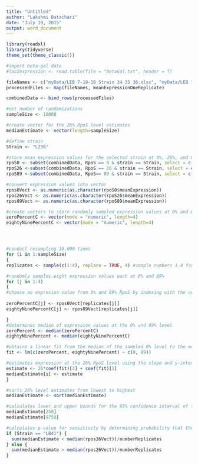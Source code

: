 ```yaml
---
title: "Untitled"
author: "Lakshmi Batachari"
date: "July 19, 2015"
output: word_document
---
```

```r
library(readxl)
library(tidyverse)
theme_set(theme_classic())
```


```r
#import beta-gal data
#lacZexpression <- read.table(file = "BetaGal.txt", header = T)

fileNames <- c("myData/LEB 7-19-18 Strain 34 35 36.xlsx", "myData/LEB 7-19-18 Strain 41 42 43.xlsx", "myData/LEB 7-20-18 Strain 34 35 36.xlsx", "myData/LEB 7-20-18 Strain 41 42 43.xlsx", "myData/LEB 7-25-18 Strain 41 42 43.xlsx", "myData/LEB 7-26-18 Strain 34 35 36.xlsx","myData/LEB 7-25-18 Strain 34 35 36 unsure about arabinose conc.xlsx")
processedFiles <- map(fileNames, meanExpressionOneReplicate)

combinedData <- bind_rows(processedFiles)
```
```r
#set number of randomizations
sampleSize <- 10000

#create vector for the 26% RpoS level estimates
medianEstimate <- vector(length=sampleSize)

#define strain
Strain <- "LZ36"

#store mean expression values for the selected strain at 0%, 26%, and 89%
rpoS0 <- subset(combinedData, RpoS == 0 & strain == Strain, select = c(meanExpression))
rpoS26 <-subset(combinedData, RpoS == 26 & strain == Strain, select = c(meanExpression))
rpoS89 <-subset(combinedData, RpoS== 89 & strain == Strain, select = c(meanExpression))

#convert expression values into vector
rpos0Vect <- as.numeric(as.character(rpoS0$meanExpression))
rpos26Vect <- as.numeric(as.character(rpoS26$meanExpression))
rpos89Vect <- as.numeric(as.character(rpoS89$meanExpression))

#create vectors to store randomly sampled expression values at 0% and 89%
zeroPercentC <- vector(mode = "numeric", length=4)
eightyNinePercentC <- vector(mode = "numeric", length=4)




#conduct resampling 10,000 times
for (i in 1:sampleSize) 
{
replicates <- sample(c(1:4), replace = TRUE, 4) #sample numbers 1-4 four times with replacement. This vector will be used to randomly pick an expression value from the vector containing all our of experimental values

#randomly samples eight expression values each at 0% and 89%
for (j in 1:4) 
{
#choose an expresion value from 0% and 89% RpoS by indexing with the number that was randomly sampled and stored in the vector 'replicates'
  
zeroPercentC[j] <- rpos0Vect[replicates[j]] 
eightyNinePercentC[j] <- rpos89Vect[replicates[j]] 

}
#determines median of expression values at the 0% and 89% level
zeroPercent <- median(zeroPercentC) 
eightyNinePercent <- median(eightyNinePercentC)

#obtains a linear fit from the median of the sampled 0% level to the median of the 89% level 
fit <- lm(c(zeroPercent, eightyNinePercent) ~ c(0, 89))

#estimates expression at the 26% RpoS level using the slope and y-intercept of the linear fit, stores estimates in vector
estimate <- 26*coef(fit)[2] + coef(fit)[1]
medianEstimate[i] <- estimate
}

#sorts 26% level estimates from lowest to highest
medianEstimate <- sort(medianEstimate)

#calculates lower and upper bounds for the 95% confidence interval of the expression at 26% RpoS 
medianEstimate[250]
medianEstimate[9750]

#calculates p-value for sensitivity by determining probability that the median 26% RpoS value will fall outside of the 95% confidence interval
if (Strain == "LB41") {
  sum(medianEstimate < median(rpos26Vect))/numberReplicates
} else {
  sum(medianEstimate > median(rpos26Vect))/numberReplicates
}

```

